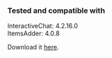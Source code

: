 
### Tested and compatible with

InteractiveChat: 4.2.16.0\
ItemsAdder: 4.0.8

Download it [here](https://www.spigotmc.org/resources/interactivechat-show-items-inventory-in-chat-custom-chat-keywords-bungee-velocity-support.75870/).